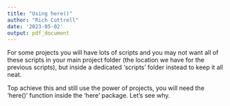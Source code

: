 ```yaml
---
title: "Using here()"
author: "Rich Cottrell"
date: '2023-05-02'
output: pdf_document
---
```


For some projects you will have lots of scripts and you may not want all of these scripts in your main project folder (the location we have for the previous scripts), but inside a dedicated 'scripts' folder instead to keep it all neat. 

Top achieve this and still use the power of projects, you will need the 'here()' function inside the 'here' package. Let's see why.


```r




```

